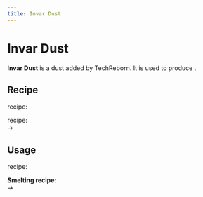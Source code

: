 ```yaml
---
title: Invar Dust
---
```


<ItemImage file="invar_dust" alt="Invar Dust" size="200" />

# Invar Dust

**Invar Dust** is a dust added by TechReborn. It is used to produce <McItem slug="techreborn:invar_ingot" inline={true}/>.

## Recipe

<McItem slug="minecraft:crafting_table" inline={true}/> recipe:  
<CraftingTable recipe="input techreborn:small_pile_of_invar_dust techreborn:small_pile_of_invar_dust air input techreborn:small_pile_of_invar_dust techreborn:small_pile_of_invar_dust air input air air air output techreborn:invar_dust"/>

<McItem slug="techreborn:grinder" inline={true}/> recipe:  
<McItem slug="techreborn:invar_ingot" inline={true}/> → <McItem slug="techreborn:invar_dust" inline={true}/>

## Usage

<McItem slug="minecraft:crafting_table" inline={true}/> recipe:  
<CraftingTable recipe="input air air air input air techreborn:invar_dust air input air air air output techreborn:small_pile_of_invar_dust,4"/>

**Smelting recipe:**  
<McItem slug="techreborn:invar_dust" inline={true}/> → <McItem slug="techreborn:invar_ingot" inline={true}/>
